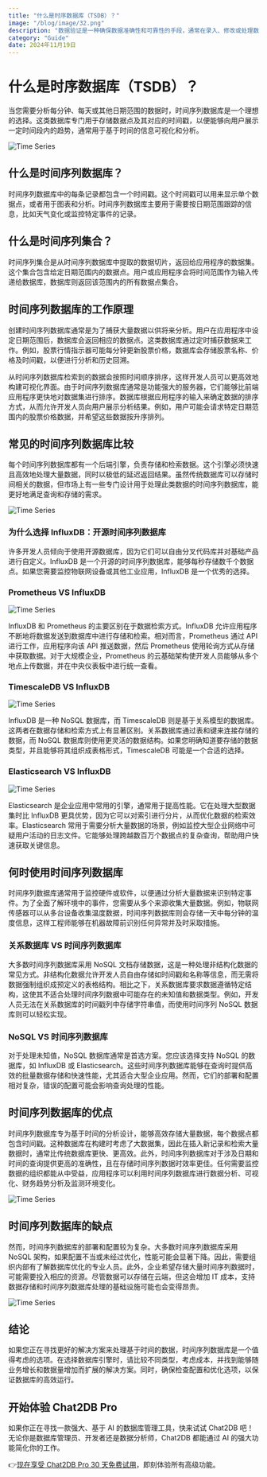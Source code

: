 ```yaml
---
title: "什么是时序数据库（TSDB）？"
image: "/blog/image/32.png"
description: "数据验证是一种确保数据准确性和可靠性的手段，通常在录入、修改或处理数据前进行。"
category: "Guide"
date: 2024年11月19日
---
```


# 什么是时序数据库（TSDB）？

当您需要分析每分钟、每天或其他日期范围的数据时，时间序列数据库是一个理想的选择。这类数据库专门用于存储数据点及其对应的时间戳，以便能够向用户展示一定时间段内的趋势，通常用于基于时间的信息可视化和分析。

![Time Series](/image/blog/times_series/1.png)

## 什么是时间序列数据库？

时间序列数据库中的每条记录都包含一个时间戳。这个时间戳可以用来显示单个数据点，或者用于图表和分析。时间序列数据库主要用于需要按日期范围跟踪的信息，比如天气变化或监控特定事件的记录。

## 什么是时间序列集合？

时间序列集合是从时间序列数据库中提取的数据切片，返回给应用程序的数据集。这个集合包含给定日期范围内的数据点。用户或应用程序会将时间范围作为输入传递给数据库，数据库则返回该范围内的所有数据点集合。

## 时间序列数据库的工作原理

创建时间序列数据库通常是为了捕获大量数据以供将来分析。用户在应用程序中设定日期范围后，数据库会返回相应的数据点。这类数据库通过定时捕获数据来工作。例如，股票行情指示器可能每分钟更新股票价格，数据库会存储股票名称、价格及时间戳，以便进行分析和历史回溯。

从时间序列数据库检索到的数据会按照时间顺序排序，这样开发人员可以更高效地构建可视化界面。由于时间序列数据库通常是功能强大的服务器，它们能够比前端应用程序更快地对数据集进行排序。数据库根据应用程序的输入来确定数据的排序方式，从而允许开发人员向用户展示分析结果。例如，用户可能会请求特定日期范围内的股票价格数据，并希望这些数据按升序排列。

## 常见的时间序列数据库比较

每个时间序列数据库都有一个后端引擎，负责存储和检索数据。这个引擎必须快速且高效地处理大量数据，同时以极低的延迟返回结果。虽然传统数据库可以存储时间相关的数据，但市场上有一些专门设计用于处理此类数据的时间序列数据库，能更好地满足查询和存储的需求。

![Time Series](/image/blog/times_series/2.png)

### 为什么选择 InfluxDB：开源时间序列数据库

许多开发人员倾向于使用开源数据库，因为它们可以自由分叉代码库并对基础产品进行自定义。InfluxDB 是一个开源的时间序列数据库，能够每秒存储数千个数据点。如果您需要监控物联网设备或其他工业应用，InfluxDB 是一个优秀的选择。

### Prometheus VS InfluxDB

![Time Series](/image/blog/times_series/3.png)

InfluxDB 和 Prometheus 的主要区别在于数据检索方式。InfluxDB 允许应用程序不断地将数据发送到数据库中进行存储和检索。相对而言，Prometheus 通过 API 进行工作，应用程序向该 API 推送数据，然后 Prometheus 使用轮询方式从存储中获取数据。对于大规模企业，Prometheus 的云基础架构使开发人员能够从多个地点上传数据，并在中央仪表板中进行统一查看。

### TimescaleDB VS InfluxDB

![Time Series](/image/blog/times_series/4.png)

InfluxDB 是一种 NoSQL 数据库，而 TimescaleDB 则是基于关系模型的数据库。这两者在数据存储和检索方式上有显著区别。关系数据库通过表和键来连接存储的数据，而 NoSQL 数据库则使用更灵活的数据结构。如果您明确知道要存储的数据类型，并且能够将其组织成表格形式，TimescaleDB 可能是一个合适的选择。

### Elasticsearch VS InfluxDB

![Time Series](/image/blog/times_series/5.png)

Elasticsearch 是企业应用中常用的引擎，通常用于提高性能。它在处理大型数据集时比 InfluxDB 更具优势，因为它可以对索引进行分片，从而优化数据的检索效率。Elasticsearch 常用于需要分析大量数据的场景，例如监控大型企业网络中可疑用户活动的日志文件。它能够处理跨越数百万个数据点的复杂查询，帮助用户快速获取关键信息。

## 何时使用时间序列数据库

时间序列数据库通常用于监控硬件或软件，以便通过分析大量数据来识别特定事件。为了全面了解环境中的事件，您需要从多个来源收集大量数据。例如，物联网传感器可以从多台设备收集温度数据，时间序列数据库则会存储一天中每分钟的温度信息，这样工程师能够在机器故障前识别任何异常并及时采取措施。

### 关系数据库 VS 时间序列数据库

大多数时间序列数据库采用 NoSQL 文档存储数据，这是一种处理非结构化数据的常见方式。非结构化数据允许开发人员自由存储如时间戳和名称等信息，而无需将数据强制组织成预定义的表格结构。相比之下，关系数据库要求数据遵循特定结构，这使其不适合处理时间序列数据中可能存在的未知值和数据类型。例如，开发人员无法在关系数据库的时间戳列中存储字符串值，而使用时间序列 NoSQL 数据库则可以轻松实现。

### NoSQL VS 时间序列数据库

对于处理未知值，NoSQL 数据库通常是首选方案。您应该选择支持 NoSQL 的数据库，如 InfluxDB 或 Elasticsearch。这些时间序列数据库能够在查询时提供高效的批量数据存储和快速性能，尤其适合大型企业应用。然而，它们的部署和配置相对复杂，错误的配置可能会影响查询处理的性能。

## 时间序列数据库的优点

时间序列数据库专为基于时间的分析设计，能够高效存储大量数据，每个数据点都包含时间戳。这种数据库在构建时考虑了大数据集，因此在插入新记录和检索大量数据时，通常比传统数据库更快、更高效。此外，时间序列数据库对于涉及日期和时间的查询提供更高的准确性，且在存储时间序列数据时效率更佳。任何需要监控数据的组织都能从中受益，应用程序可以利用时间序列数据库进行数据分析、可视化、财务趋势分析及监测环境变化。

![Time Series](/image/blog/times_series/6.png)

## 时间序列数据库的缺点

然而，时间序列数据库的部署和配置较为复杂。大多数时间序列数据库采用 NoSQL 架构，如果配置不当或未经过优化，性能可能会显著下降。因此，需要组织内部有了解数据库优化的专业人员。此外，企业希望存储大量时间序列数据时，可能需要投入相应的资源。尽管数据可以存储在云端，但这会增加 IT 成本，支持数据存储和时间序列数据库处理的基础设施可能也会变得昂贵。

![Time Series](/image/blog/times_series/7.png)

## 结论

如果您正在寻找更好的解决方案来处理基于时间的数据，时间序列数据库是一个值得考虑的选项。在选择数据库引擎时，请比较不同类型，考虑成本，并找到能够随业务增长和数据量增加而扩展的解决方案。同时，确保检查配置和优化选项，以保证数据库的高效运行。

## 开始体验 Chat2DB Pro

如果你正在寻找一款强大、基于 AI 的数据库管理工具，快来试试 Chat2DB 吧！无论你是数据库管理员、开发者还是数据分析师，Chat2DB 都能通过 AI 的强大功能简化你的工作。

👉[现在享受 Chat2DB Pro 30 天免费试用](https://chat2db.ai/zh-CN/pricing)，即刻体验所有高级功能。

